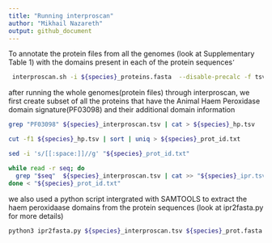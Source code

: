 ```yaml
---
title: "Running interproscan"
author: "Mikhail Nazareth"
output: github_document
---
```

To annotate the protein files from all the genomes (look at Supplementary Table 1) with the domains present in each of the protein sequences 
̛
```bash
 interproscan.sh -i ${species}_proteins.fasta  --disable-precalc -f tsv -goterms -cpu 12
```

after running the whole genomes(protein files) through interproscan, we first create subset of all the proteins that have the Animal Haem Peroxidase domain signature(PF03098) and their additional domain information
```bash
grep "PF03098" ${species}_interproscan.tsv | cat > ${species}_hp.tsv

cut -f1 ${species}_hp.tsv | sort | uniq > ${species}_prot_id.txt

sed -i 's/[[:space:]]//g' "${species}_prot_id.txt"

while read -r seq; do
  grep "$seq"  ${species}_interproscan.tsv | cat >> "${species}_ipr.tsv"
done < "${species}_prot_id.txt"
```

we also used a python script intergrated with SAMTOOLS to extract the haem peroxidaase domains from the protein sequences (look at ipr2fasta.py for more details)
```bash
python3 ipr2fasta.py ${species}_interproscan.tsv ${species}_prot.fasta
```

